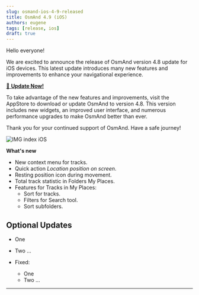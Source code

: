 ```yaml
---
slug: osmand-ios-4-9-released
title: OsmAnd 4.9 (iOS)
authors: eugene
tags: [release, ios]
draft: true
---
```




Hello everyone!  

We are excited to announce the release of OsmAnd version 4.8 update for iOS devices. This latest update introduces many new features and improvements to enhance your navigational experience.

[🔄   **Update Now!**](https://itunes.apple.com/us/app/osmand-maps-travel-navigate/id934850257)

To take advantage of the new features and improvements, visit the AppStore to download or update OsmAnd to version 4.8. This version includes new widgets, an improved user interface, and numerous performance upgrades to make OsmAnd better than ever.

Thank you for your continued support of OsmAnd. Have a safe journey!

![IMG index iOS](./img/ios_index.png)

<!--truncate-->

**What's new**

- New context menu for tracks. 
- Quick action *Location position on screen*. 
- Resting position icon during movement. 
- Total track statistic in Folders My Places. 
- Features for Tracks in My Places:
  - Sort for tracks.
  - Filters for Search tool.
  - Sort subfolders.


## Optional Updates

- One
- Two
...

- Fixed:

  - One
  - Two
  ...

_________________________________________________
<LinksSocial/>
<LinksTelegram/>
<AppleStore/>